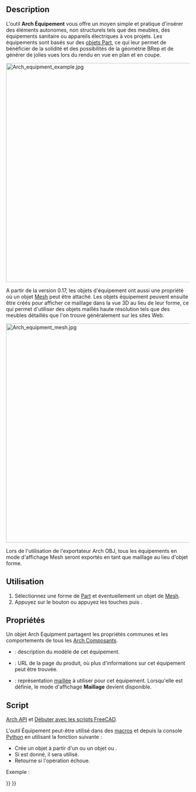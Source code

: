 <languages/>

{{Docnav/fr
|[[Arch_Truss/fr|Ferme]]
|[[Arch_Rebar/fr|Armature personnalisée]]
|[[BIM_Workbench/fr|Atelier BIM]]
|IconL=Arch_Truss.svg
|IconR=Arch_Rebar.svg
|IconC=Workbench_BIM.svg
}}

{{GuiCommand/fr
|Name=Arch Equipment
|Name/fr=Arch Équipement
|MenuLocation=3D/BIM → Équipement
|Workbenches=[[BIM_Workbench/fr|BIM]]
|Shortcut={{KEY|E}} {{KEY|Q}}
|SeeAlso=
}}

==Description== 

L'outil '''Arch Équipement''' vous offre un moyen simple et pratique d'insérer des éléments autonomes, non structurels tels que des meubles, des équipements sanitaire ou appareils électriques à vos projets. Les équipements sont basés sur des [[Part_Workbench/fr|objets Part]], ce qui leur permet de bénéficier de la solidité et des possibilités de la géométrie BRep et de générer de jolies vues lors du rendu en vue en plan et en coupe. 

[[Image:Arch equipment example.jpg|600px]]
{{Caption|Objets d'ameublement dans un objet [[Arch_Equipment/fr|Arch Équipement]]. Les projections à plat peuvent être obtenues par l'outil [[Draft_Shape2DView/fr|Draft Vue 2D d'une forme]]}}

A partir de la version 0.17, les objets d'équipement ont aussi une propriété {{PropertyData|HiRes}} où un objet [[Mesh_Workbench/fr|Mesh]] peut être attaché. Les objets équipement peuvent ensuite être créés pour afficher ce maillage dans la vue 3D au lieu de leur forme, ce qui permet d'utiliser des objets maillés haute résolution tels que des meubles détaillés que l'on trouve généralement sur les sites Web.

[[Image:Arch equipment mesh.jpg|600px]]
{{Caption|Objets d'ameublement dans un objet [[Arch_Equipment/fr|Arch Équipement]] avec un maillage haute résolution}}

Lors de l'utilisation de l'exportateur Arch OBJ, tous les équipements en mode d'affichage Mesh seront exportés en tant que maillage au lieu d'objet forme.

<span id="Usage"></span>
==Utilisation==

# Sélectionnez une forme de [[Part_Workbench/fr|Part]] et éventuellement un objet de [[Mesh_Workbench/fr|Mesh]].
# Appuyez sur le bouton {{Button|[[Image:Arch_Equipment.png|16px]] [[Arch_Equipment/fr|Équipement]]}} ou appuyez les touches {{KEY|E}} puis {{KEY|Q}}.

<span id="Properties"></span>
==Propriétés==

Un objet Arch Equipment partagent les propriétés communes et les comportements de tous les [[Arch_Component/fr|Arch Composants]].

* {{PropertyData|Model}} : description du modèle de cet équipement. 
* {{PropertyData|Url}} : URL de la page du produit, où plus d'informations sur cet équipement peut être trouvée.
* {{PropertyData|Mesh}} : représentation [[Mesh_Workbench/fr|maillée]] à utiliser pour cet équipement. Lorsqu'elle est définie, le mode d'affichage '''Maillage''' devient disponible.

<span id="Scripting"></span>
==Script==

{{Emphasis|Voir aussi :}} [[Arch_API/fr|Arch API]] et [[FreeCAD_Scripting_Basics/fr|Débuter avec les scripts FreeCAD]].

L'outil Équipement peut-être utilisé dans des [[Macros/fr|macros]] et depuis la console [[Python/fr|Python]] en utilisant la fonction suivante :
{{Code|code=
Equipment = makeEquipment(baseobj=None, placement=None, name="Equipment")
}}

* Crée un objet {{incode|Equipment}} à partir d'un {{incode|baseobj}} ou un objet {{incode|Part}} ou {{incode|Mesh}}.
* Si {{incode|placement}} est donné, il sera utilisé.
* Retourne {{incode|None}} si l'opération échoue.

Exemple :
{{Code|code=
import FreeCAD, Arch

Box = FreeCAD.ActiveDocument.addObject("Part::Box", "Box")
Box.Length = 500
Box.Width = 2000
Box.Height = 600

Equip = Arch.makeEquipment(Box)
FreeCAD.ActiveDocument.recompute()
}}


{{Docnav/fr
|[[Arch_Truss/fr|Ferme]]
|[[Arch_Rebar/fr|Armature personnalisée]]
|[[BIM_Workbench/fr|Atelier BIM]]
|IconL=Arch_Truss.svg
|IconR=Arch_Rebar.svg
|IconC=Workbench_BIM.svg
}}

{{BIM_Tools_navi{{#translation:}}}}
{{Userdocnavi{{#translation:}}}}